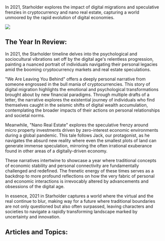 In 2021, Starholder explores the impact of digital migrations and speculative frenzies in cryptocurrency and nano real estate, capturing a world unmoored by the rapid evolution of digital economies.

![](https://www.blockstar.com/wp-content/uploads/2024/06/2021_nano.png)

## The Year In Review:
In 2021, the Starholder timeline delves into the psychological and sociocultural vibrations set off by the digital age's relentless progression, painting a nuanced portrait of individuals navigating their personal legacies amid the booming cryptocurrency markets and real estate speculations.

"We Are Leaving You Behind" offers a deeply personal narrative from someone engrossed in the bull mania of cryptocurrencies. This story of digital migration highlights the emotional and psychological transformations brought about by new financial paradigms. Through multiple drafts of a letter, the narrative explores the existential journey of individuals who find themselves caught in the seismic shifts of digital wealth accumulation, contemplating the broader impacts of their actions on personal relationships and societal norms.

Meanwhile, "Nano Real Estate" explores the speculative frenzy around micro property investments driven by zero-interest economic environments during a global pandemic. This tale follows Jack, our protagonist, as he navigates the absurd new reality where even the smallest plots of land can generate immense speculation, mirroring the often irrational exuberance found in other areas of a digitally-driven economy.

These narratives intertwine to showcase a year where traditional concepts of economic stability and personal connectivity are fundamentally challenged and redefined. The frenetic energy of these times serves as a backdrop to more profound reflections on how the very fabric of personal and economic interactions is irrevocably altered by advancements and obsessions of the digital age.

In essence, 2021 in Starholder captures a world where the virtual and the real continue to blur, making way for a future where traditional boundaries are not only questioned but also often surpassed, leaving characters and societies to navigate a rapidly transforming landscape marked by uncertainty and innovation.

## Articles and Topics:

